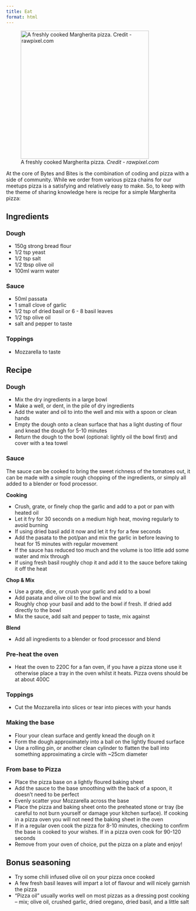```yaml
---
title: Eat
format: html
---
```


![A freshly cooked Margherita pizza. _Credit - rawpixel.com_](images/margherita.png){width=350}

At the core of Bytes and Bites is the combination of coding and pizza with a side of community. 
While we order from various pizza chains for our meetups pizza is a satisfying and relatively easy to make.
So, to keep with the theme of sharing knowledge here is recipe for a simple Margherita pizza:

## Ingredients

### Dough

- 150g strong bread flour
- 1/2 tsp yeast
- 1/2 tsp salt
- 1/2 tbsp olive oil
- 100ml warm water

### Sauce

- 50ml passata
- 1 small clove of garlic
- 1/2 tsp of dried basil or 6 - 8 basil leaves
- 1/2 tsp olive oil
- salt and pepper to taste

### Toppings

- Mozzarella to taste

## Recipe 

### Dough

- Mix the dry ingredients in a large bowl
- Make a well, or dent, in the pile of dry ingredients
- Add the water and oil to into the well and mix with a spoon or clean hands
- Empty the dough onto a clean surface that has a light dusting of flour and knead the dough for 5-10 minutes
- Return the dough to the bowl (optional: lightly oil the bowl first) and cover with a tea towel

### Sauce

The sauce can be cooked to bring the sweet richness of the tomatoes out, it can be made with a simple rough chopping
of the ingredients, or simply all added to a blender or food processor.

__Cooking__

- Crush, grate, or finely chop the garlic and add to a pot or pan with heated oil
- Let it fry for 30 seconds on a medium high heat, moving regularly to avoid burning
- If using dried basil add it now and let it fry for a few seconds
- Add the pasata to the pot/pan and mix the garlic in before leaving to heat for 15 minutes with regular movement
- If the sauce has reduced too much and the volume is too little add some water and mix through
- If using fresh basil roughly chop it and add it to the sauce before taking it off the heat

__Chop & Mix__

- Use a grate, dice, or crush your garlic and add to a bowl
- Add pasata and olive oil to the bowl and mix
- Roughly chop your basil and add to the bowl if fresh. If dried add directly to the bowl
- Mix the sauce, add salt and pepper to taste, mix against

__Blend__

- Add all ingredients to a blender or food processor and blend

### Pre-heat the oven

- Heat the oven to 220C for a fan oven, if you have a pizza stone use it otherwise place a tray in the oven whilst
it heats. Pizza ovens should be at about 400C

### Toppings

- Cut the Mozzarella into slices or tear into pieces with your hands

### Making the base

- Flour your clean surface and gently knead the dough on it
- Form the dough approximately into a ball on the lightly floured surface
- Use a rolling pin, or another clean cylinder to flatten the ball into something approximating a circle with ~25cm
diameter 

### From base to Pizza

- Place the pizza base on a lightly floured baking sheet
- Add the sauce to the base smoothing with the back of a spoon, it doesn't need to be perfect
- Evenly scatter your Mozzarella across the base
- Place the pizza and baking sheet onto the preheated stone or tray (be careful to not burn yourself or damage your 
kitchen surface). If cooking in a pizza oven you will not need the baking sheet in the oven
- If in a regular oven cook the pizza for 8-10 minutes, checking to confirm the base is cooked to your wishes. If
in a pizza oven cook for 90-120 seconds
- Remove from your oven of choice, put the pizza on a plate and enjoy!

## Bonus seasoning

- Try some chili infused olive oil on your pizza once cooked
- A few fresh basil leaves will impart a lot of flavour and will nicely garnish the pizza
- "Pizza oil" usually works well on most pizzas as a dressing post cooking -- mix; olive oil, crushed garlic, dried 
oregano, dried basil, and a little salt
